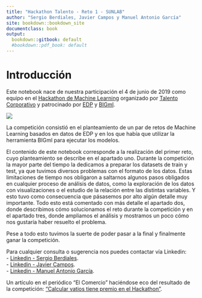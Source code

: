 ```yaml
---
title: "Hackathon Talento - Reto 1 - SUNLAB"
author: "Sergio Berdiales, Javier Campos y Manuel Antonio García"
site: bookdown::bookdown_site
documentclass: book
output:
  bookdown::gitbook: default
  #bookdown::pdf_book: default
---
```


# Introducción {-}

Este notebook nace de nuestra participación el 4 de junio de 2019 como equipo en el [Hackathon de Machine Learning](https://hackathontalento.com/) organizado por [Talento Corporativo](https://www.talentocorporativo.com/) y patrocinado por [EDP](https://www.edpenergia.es/es/) y [BIGml](https://bigml.com/). 

![](imgs/hackathon_talento.png)

La competición consistió en el planteamiento de un par de retos de Machine Learning basados en datos de EDP y en los que había que utilizar la herramienta BIGml para ejecutar los modelos. 

El contenido de este notebook corresponde a la realización del primer reto, cuyo planteamiento se describe en el apartado uno. Durante la competición la mayor parte del tiempo la dedicamos a preparar los datasets de train y test, ya que tuvimos diversos problemas con el formato de los datos. Estas limitaciones de tiempo nos obligaron a saltarnos algunos pasos obligados en cualquier proceso de análisis de datos, como la exploración de los datos con visualizaciones o el estudio de la relación entre las distintas variables. Y esto tuvo como consecuencia que pásasemos por alto algún detalle muy importante. Todo esto está comentado con más detalle el apartado dos, donde describimos cómo solucionamos el reto durante la competición y en el apartado tres, donde ampliamos el análisis y mostramos un poco cómo nos gustaría haber resuelto el problema. 

Pese a todo esto tuvimos la suerte de poder pasar a la final y finalmente ganar la competición. 

Para cualquier consulta o sugerencia nos puedes contactar vía Linkedin:  
- [Linkedin - Sergio Berdiales]( https://www.linkedin.com/in/sergioberdiales/).  
- [Linkedin - Javier Campos](https://www.linkedin.com/in/francisco-javier-campos-peque%C3%B1o-66058348/).  
- [Linkedin - Manuel Antonio García](https://www.linkedin.com/in/manuel-antonio-g-13a01a7/).   

Un artículo en el periódico "El Comercio" haciéndose eco del resultado de la competición: ["Calcular vatios tiene premio en el Hackathon"](https://www.elcomercio.es/tecnologia/calcular-vatios-premio-20190605000623-ntvo.html).
  
